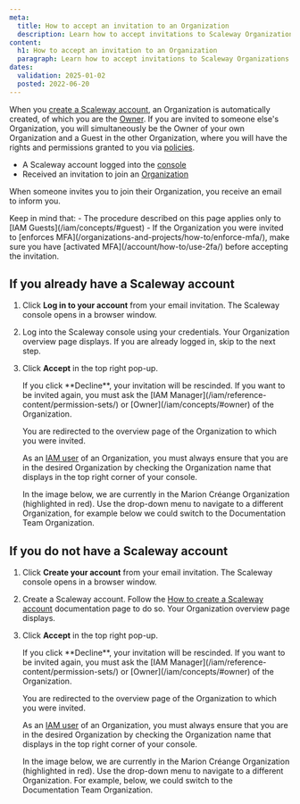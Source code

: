```yaml
---
meta:
  title: How to accept an invitation to an Organization
  description: Learn how to accept invitations to Scaleway Organizations.
content:
  h1: How to accept an invitation to an Organization
  paragraph: Learn how to accept invitations to Scaleway Organizations.
dates:
  validation: 2025-01-02
  posted: 2022-06-20
---
```


When you [create a Scaleway account](/account/how-to/create-an-account/), an Organization is automatically created, of which you are the [Owner](/iam/concepts/#owner). If you are invited to someone else's Organization, you will simultaneously be the Owner of your own Organization and a Guest in the other Organization, where you will have the rights and permissions granted to you via [policies](/iam/concepts/#policy).

<Lightbox src="scaleway-iam-owners-guests.webp" alt="" />

<Macro id="requirements" />

- A Scaleway account logged into the [console](https://console.scaleway.com)
- Received an invitation to join an [Organization](/iam/concepts/#organization)

When someone invites you to join their Organization, you receive an email to inform you.

<Message type="important">
  Keep in mind that:
  - The procedure described on this page applies only to [IAM Guests](/iam/concepts/#guest)
  - If the Organization you were invited to [enforces MFA](/organizations-and-projects/how-to/enforce-mfa/), make sure you have [activated MFA](/account/how-to/use-2fa/) before accepting the invitation.
</Message>

## If you already have a Scaleway account

1. Click **Log in to your account** from your email invitation. The Scaleway console opens in a browser window.
2. Log into the Scaleway console using your credentials. Your Organization overview page displays.
    <Message type="note">
      If you are already logged in, skip to the next step.
    </Message>
3. Click **Accept** in the top right pop-up.
    <Lightbox src="scaleway-accept-orga-invite.webp" alt="" />

    <Message type="important">
      If you click **Decline**, your invitation will be rescinded. If you want to be invited again, you must ask the [IAM Manager](/iam/reference-content/permission-sets/) or [Owner](/iam/concepts/#owner) of the Organization.
    </Message>

    You are redirected to the overview page of the Organization to which you were invited.

    As an [IAM user](/iam/concepts/#user) of an Organization, you must always ensure that you are in the desired Organization by checking the Organization name that displays in the top right corner of your console.

    In the image below, we are currently in the Marion Créange Organization (highlighted in red). Use the drop-down menu to navigate to a different Organization, for example below we could switch to the Documentation Team Organization.

    <Lightbox src="scaleway-orga-dropdown.webp" alt="" />

## If you do not have a Scaleway account

1. Click **Create your account** from your email invitation. The Scaleway console opens in a browser window.
2. Create a Scaleway account. Follow the [How to create a Scaleway account](/account/how-to/create-an-account/) documentation page to do so. Your Organization overview page displays.
3. Click **Accept** in the top right pop-up.
    <Lightbox src="scaleway-accept-orga-invite.webp" alt="" />

    <Message type="important">
      If you click **Decline**, your invitation will be rescinded. If you want to be invited again, you must ask the [IAM Manager](/iam/reference-content/permission-sets/) or [Owner](/iam/concepts/#owner) of the Organization.
    </Message>

    You are redirected to the overview page of the Organization to which you were invited.

    As an [IAM user](/iam/concepts/#user) of an Organization, you must always ensure that you are in the desired Organization by checking the Organization name that displays in the top right corner of your console.

    In the image below, we are currently in the Marion Créange Organization (highlighted in red). Use the drop-down menu to navigate to a different Organization. For example, below, we could switch to the Documentation Team Organization.

    <Lightbox src="scaleway-orga-dropdown.webp" alt="" />


